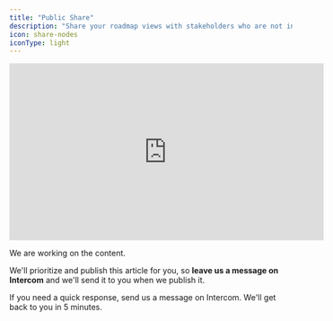 ```yaml
---
title: "Public Share"
description: "Share your roadmap views with stakeholders who are not in your workspace"
icon: share-nodes
iconType: light
---
```


<iframe width="560" height="315" src="https://www.youtube.com/embed/3XUkxEfR8Lg?si=cYkchnL83_onkQsW" title="YouTube video player" frameborder="0" allow="accelerometer; autoplay; clipboard-write; encrypted-media; gyroscope; picture-in-picture; web-share" allowfullscreen></iframe>

We are working on the content. 

We'll prioritize and publish this article for you, so **leave us a message on Intercom** and we'll send it to you when we publish it.

If you need a quick response, send us a message on Intercom. We'll get back to you in 5 minutes.